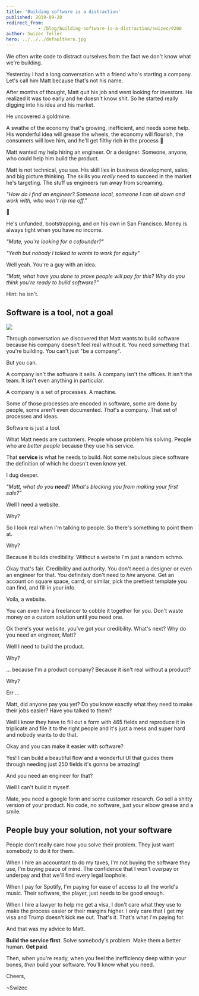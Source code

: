 ```yaml
---
title: 'Building software is a distraction'
published: 2019-09-20
redirect_from: 
            - /blog/building-software-is-a-distraction/swizec/9200
author: Swizec Teller
hero: ../../../defaultHero.jpg
---
```

We often write code to distract ourselves from the fact we don't know what we're building.



Yesterday I had a long conversation with a friend who's starting a company. Let's call him Matt because that's not his name.



After months of thought, Matt quit his job and went looking for investors. He realized it was too early and he doesn't know shit. So he started really digging into his idea and his market.



He uncovered a goldmine.



A swathe of the economy that's growing, inefficient, and needs some help. His wonderful idea will grease the wheels, the economy will flourish, the consumers will love him, and he'll get filthy rich in the process 💪



Matt wanted my help hiring an engineer. Or a designer. Someone, anyone, who could help him build the product.



Matt is not technical, you see. His skill lies in business development, sales, and big picture thinking. The skills you _really_ need to succeed in the market he's targeting. The stuff us engineers run away from screaming.



_"How do I find an engineer? Someone local, someone I can sit down and work with, who won't rip me off."_



🤔



He's unfunded, bootstrapping, and on his own in San Francisco. Money is always tight when you have no income.



_"Mate, you're looking for a cofounder?"_



_"Yeah but nobody I talked to wants to work for equity"_



Well yeah. You're a guy with an idea.



_"Matt, what have you done to prove people will pay for this? Why do you think you're ready to build software?"_



Hint: he isn't.



## Software is a tool, not a goal



![](./img/resources-wp-content-uploads-2014-01-mario1.gif)



Through conversation we discovered that Matt wants to build software because his company doesn't feel real without it. You need _something_ that you're building. You can't just "be a company".



But you can.



A company isn't the software it sells. A company isn't the offices. It isn't the team. It isn't even anything in particular.



A company is a set of processes. A machine.



Some of those processes are encoded in software, some are done by people, some aren't even documented. _That_'s a company. That set of processes and ideas.



Software is just a tool.



What Matt needs are customers. People whose problem his solving. People who are _better people_ because they use his service.



That **service** is what he needs to build. Not some nebulous piece software the definition of which he doesn't even know yet.



I dug deeper.



_"Matt, what do you **need**? What's blocking you from making your first sale?"_



Well I need a website.



Why?



So I look real when I'm talking to people. So there's something to point them at.



Why?



Because it builds credibility. Without a website I'm just a random schmo.



Okay that's fair. Credibility and authority. You don't need a designer or even an engineer for that. You definitely don't need to _hire_ anyone. Get an account on square space, carrd, or similar, pick the prettiest template you can find, and fill in your info.



Voila, a website.



You can even hire a freelancer to cobble it together for you. Don't waste money on a custom solution until you need one.



Ok there's your website, you've got your credibility. What's next? Why do you need an engineer, Matt?



Well I need to build the product.



Why?



... because I'm a product company? Because it isn't real without a product?



Why?



Err ...



Matt, did anyone pay you yet? Do you know exactly what they need to make their jobs easier? Have you talked to them?



Well I know they have to fill out a form with 465 fields and reproduce it in triplicate and file it to the right people and it's just a mess and super hard and nobody wants to do that.



Okay and you can make it easier with software?



Yes! I can build a beautiful flow and a wonderful UI that guides them through needing just 250 fields it's gonna be amazing!



And you need an engineer for that?



Well I can't build it myself.



Mate, you need a google form and some customer research. Go sell a shitty version of your product. No code, no software, just your elbow grease and a smile.



## People buy your solution, not your software



People don't really care _how_ you solve their problem. They just want somebody to do it for them.



When I hire an accountant to do my taxes, I'm not buying the software they use, I'm buying peace of mind. The confidence that I won't overpay or underpay and that we'll find every legal loophole.



When I pay for Spotify, I'm paying for ease of access to all the world's music. Their software, the player, just needs to be good enough.



When I hire a lawyer to help me get a visa, I don't care what they use to make the process easier or their margins higher. I only care that I get my visa and Trump doesn't kick me out. That's it. That's what I'm paying for.



And that was my advice to Matt.



**Build the service first**. Solve somebody's problem. Make them a better human. **Get paid**.



Then, when you're ready, when you feel the inefficiency deep within your bones, _then_ build your software. You'll know what you need.



Cheers,



~Swizec
